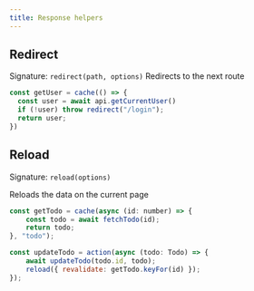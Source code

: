 ```yaml
---
title: Response helpers
---
```


## Redirect

Signature: `redirect(path, options)`
Redirects to the next route

```js
const getUser = cache(() => {
  const user = await api.getCurrentUser()
  if (!user) throw redirect("/login");
  return user;
})
```

## Reload

Signature: `reload(options)`

Reloads the data on the current page

```js
const getTodo = cache(async (id: number) => {
	const todo = await fetchTodo(id);
	return todo;
}, "todo");

const updateTodo = action(async (todo: Todo) => {
	await updateTodo(todo.id, todo);
	reload({ revalidate: getTodo.keyFor(id) });
});
```

